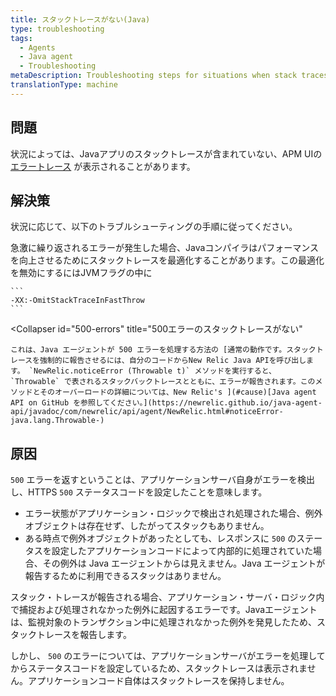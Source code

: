```yaml
---
title: スタックトレースがない(Java)
type: troubleshooting
tags:
  - Agents
  - Java agent
  - Troubleshooting
metaDescription: Troubleshooting steps for situations when stack traces are missing for error traces with your New Relic Java app.
translationType: machine
---
```


## 問題

状況によっては、Javaアプリのスタックトレースが含まれていない、APM UIの [エラートレース](/docs/apm/applications-menu/error-analytics/error-analytics-manage-error-traces) が表示されることがあります。

## 解決策

状況に応じて、以下のトラブルシューティングの手順に従ってください。

<CollapserGroup>
  <Collapser
    id="repeated-errors"
    title="急速に繰り返されるエラーのスタックトレースがない"
  >
    急激に繰り返されるエラーが発生した場合、Javaコンパイラはパフォーマンスを向上させるためにスタックトレースを最適化することがあります。この最適化を無効にするにはJVMフラグの中に

    ```
    -XX:-OmitStackTraceInFastThrow
    ```
  </Collapser>

  <Collapser
    id="500-errors"
    title="500エラーのスタックトレースがない"
  >
    これは、Java エージェントが 500 エラーを処理する方法の [通常の動作です。スタックトレースを強制的に報告させるには、自分のコードからNew Relic Java APIを呼び出します。 `NewRelic.noticeError (Throwable t)` メソッドを実行すると、 `Throwable` で表されるスタックバックトレースとともに、エラーが報告されます。このメソッドとそのオーバーロードの詳細については、New Relic's ](#cause)[Java agent API on GitHub を参照してください。](https://newrelic.github.io/java-agent-api/javadoc/com/newrelic/api/agent/NewRelic.html#noticeError-java.lang.Throwable-)
  </Collapser>
</CollapserGroup>

## 原因

`500` エラーを返すということは、アプリケーションサーバ自身がエラーを検出し、HTTPS `500` ステータスコードを設定したことを意味します。

* エラー状態がアプリケーション・ロジックで検出され処理された場合、例外オブジェクトは存在せず、したがってスタックもありません。
* ある時点で例外オブジェクトがあったとしても、レスポンスに `500` のステータスを設定したアプリケーションコードによって内部的に処理されていた場合、その例外は Java エージェントからは見えません。Java エージェントが報告するために利用できるスタックはありません。

スタック・トレースが報告される場合、アプリケーション・サーバ・ロジック内で捕捉および処理されなかった例外に起因するエラーです。Javaエージェントは、監視対象のトランザクション中に処理されなかった例外を発見したため、スタックトレースを報告します。

しかし、 `500` のエラーについては、アプリケーションサーバがエラーを処理してからステータスコードを設定しているため、スタックトレースは表示されません。アプリケーションコード自体はスタックトレースを保持しません。
